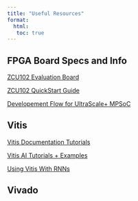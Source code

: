 ---
title: "Useful Resources"
format: 
  html: 
   toc: true
---

## FPGA Board Specs and Info
[ZCU102 Evaluation Board](https://docs.xilinx.com/v/u/en-US/ug1182-zcu102-eval-bd)

[ZCU102 QuickStart Guide](https://www.xilinx.com/support/documents/boards_and_kits/zcu102/xtp426-zcu102-quickstart.pdf)

[Developement Flow for UltraScale+ MPSoC](https://docs.xilinx.com/r/2021.1-English/ug1137-zynq-ultrascale-mpsoc-swdev/Software-Development-Flow)


## Vitis
[Vitis Documentation Tutorials](https://docs.xilinx.com/r/en-US/Vitis-Tutorials-Vitis-Platform-Creation/Design-Tutorials?tocId=AVB~cR5Cu_AV0_YG0mjRrw)

[Vitis AI Tutorials + Examples](https://github.com/Xilinx/Vitis-AI-Tutorials)

[Using Vitis With RNNs](https://docs.xilinx.com/r/en-US/ug1563-vitis-ai-rnn/Overview)



## Vivado
